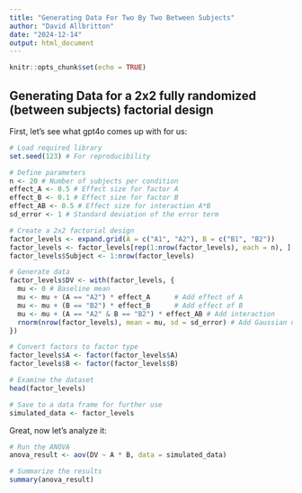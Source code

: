 ```yaml
---
title: "Generating Data For Two By Two Between Subjects"
author: "David Allbritton"
date: "2024-12-14"
output: html_document
---
```


```r
knitr::opts_chunk$set(echo = TRUE)
```

## Generating Data for a 2x2 fully randomized (between subjects) factorial design

First, let's see what gpt4o comes up with for us:

```r
# Load required library
set.seed(123) # For reproducibility

# Define parameters
n <- 20 # Number of subjects per condition
effect_A <- 0.5 # Effect size for factor A
effect_B <- 0.1 # Effect size for factor B
effect_AB <- 0.5 # Effect size for interaction A*B
sd_error <- 1 # Standard deviation of the error term

# Create a 2x2 factorial design
factor_levels <- expand.grid(A = c("A1", "A2"), B = c("B1", "B2"))
factor_levels <- factor_levels[rep(1:nrow(factor_levels), each = n), ]
factor_levels$Subject <- 1:nrow(factor_levels)

# Generate data
factor_levels$DV <- with(factor_levels, {
  mu <- 0 # Baseline mean
  mu <- mu + (A == "A2") * effect_A      # Add effect of A
  mu <- mu + (B == "B2") * effect_B      # Add effect of B
  mu <- mu + (A == "A2" & B == "B2") * effect_AB # Add interaction
  rnorm(nrow(factor_levels), mean = mu, sd = sd_error) # Add Gaussian noise
})

# Convert factors to factor type
factor_levels$A <- factor(factor_levels$A)
factor_levels$B <- factor(factor_levels$B)

# Examine the dataset
head(factor_levels)

# Save to a data frame for further use
simulated_data <- factor_levels

```

Great, now let's analyze it:

```r
# Run the ANOVA
anova_result <- aov(DV ~ A * B, data = simulated_data)

# Summarize the results
summary(anova_result)

```


